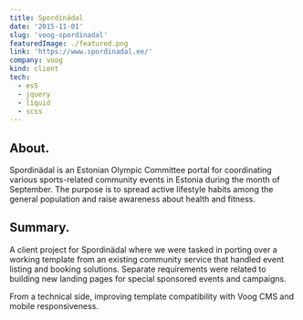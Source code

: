 ```yaml
---
title: Spordinädal
date: '2015-11-01'
slug: 'voog-spordinadal'
featuredImage: ./featured.png
link: 'https://www.spordinadal.ee/'
company: voog
kind: client
tech:
  - es5
  - jquery
  - liquid
  - scss
---
```


## About.

Spordinädal is an Estonian Olympic Committee portal for coordinating various sports-related community events in Estonia during the month of September. The purpose is to spread active lifestyle habits among the general population and raise awareness about health and fitness.

## Summary.

A client project for Spordinädal where we were tasked in porting over a working template from an existing community service that handled event listing and booking solutions.
Separate requirements were related to building new landing pages for special sponsored events and campaigns.

From a technical side, improving template compatibility with Voog CMS and mobile responsiveness.
